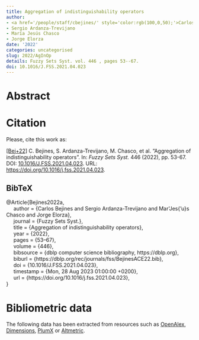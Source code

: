 ```yaml
---
title: Aggregation of indistinguishability operators
author:
- <a href='/people/staff/cbejines/' style='color:rgb(100,0,50);'>Carlos Bejines</a>
- Sergio Ardanza-Trevijano
- María Jesús Chasco
- Jorge Elorza
date: '2022'
categories: uncategorised
slug: 2022/AgInOp
details: Fuzzy Sets Syst. vol. 446 , pages 53--67.
doi: 10.1016/J.FSS.2021.04.023
---
```




# Abstract










# Citation
Please, cite this work as:


<a name=bib-Bejines2022a></a>[[Bej+22]](#cite-Bejines2022a) C. Bejines, S. Ardanza-Trevijano, M. Chasco, et al. “Aggregation of indistinguishability operators”. In: _Fuzzy Sets Syst._ 446 (2022), pp. 53-67. DOI: [10.1016/J.FSS.2021.04.023](https://doi.org/10.1016%2FJ.FSS.2021.04.023). URL: [https://doi.org/10.1016/j.fss.2021.04.023](https://doi.org/10.1016/j.fss.2021.04.023).

::: {.callout-note appearance="minimal" collapse=true}

## BibTeX

@Article{Bejines2022a,<br>&nbsp;&nbsp;&nbsp;&nbsp;  author = {Carlos Bejines and Sergio Ardanza-Trevijano and Mar\'\ia Jes{\a'u}s Chasco and Jorge Elorza},<br>&nbsp;&nbsp;&nbsp;&nbsp;  journal = {Fuzzy Sets Syst.},<br>&nbsp;&nbsp;&nbsp;&nbsp;  title = {Aggregation of indistinguishability operators},<br>&nbsp;&nbsp;&nbsp;&nbsp;  year = {2022},<br>&nbsp;&nbsp;&nbsp;&nbsp;  pages = {53--67},<br>&nbsp;&nbsp;&nbsp;&nbsp;  volume = {446},<br>&nbsp;&nbsp;&nbsp;&nbsp;  bibsource = {dblp computer science bibliography, https://dblp.org},<br>&nbsp;&nbsp;&nbsp;&nbsp;  biburl = {https://dblp.org/rec/journals/fss/BejinesACE22.bib},<br>&nbsp;&nbsp;&nbsp;&nbsp;  doi = {10.1016/J.FSS.2021.04.023},<br>&nbsp;&nbsp;&nbsp;&nbsp;  timestamp = {Mon, 28 Aug 2023 01:00:00 +0200},<br>&nbsp;&nbsp;&nbsp;&nbsp;  url = {https://doi.org/10.1016/j.fss.2021.04.023},<br>}

:::



# Bibliometric data


The following data has been extracted from resources such as [OpenAlex](https://openalex.org/), [Dimensions](https://app.dimensions.ai/), [PlumX](https://www.elsevier.com/insights/metrics/plumx) or [Altmetric](https://www.altmetric.com/).

<div style="display: flex; justify-content: center; align-items: center; height: 100%;">
<span class="__dimensions_badge_embed__" data-doi="10.1016/J.FSS.2021.04.023" data-legend="always"></span></div><script async src="https://badge.dimensions.ai/badge.js" charset="utf-8"></script>

<div style="display: flex; justify-content: center; align-items: center; height: 100%;">
<a href="https://plu.mx/plum/a/?doi=10.1016/J.FSS.2021.04.023" class="plumx-details" data-site="plum" data-hide-when-empty="true">Aggregation of indistinguishability operators</a></div>

<div style="display: flex; justify-content: center; align-items: center; height: 100%;">
<script type="text/javascript" src="https://d1bxh8uas1mnw7.cloudfront.net/assets/embed.js"></script><div data-badge-type="medium-donut" class="altmetric-embed" data-badge-details="right" data-doi="10.1016/J.FSS.2021.04.023"></div></div>


## Cites

The following graph plots the number of cites received by this work from its publication, on a yearly basis.

```r
#| echo: false
#| results: asis
#| warning: false
#| message: false
source(here::here('scripts', 'manage_publications.R'))
df <- readRDS('citation_history.rds')
plot_citation_history(df)
```



## Papers citing this work

The following is a non-exhaustive list of papers that cite this work:


<a name=bib-Bejines_2023></a>[[1]](#cite-Bejines_2023) C. Bejines. “Aggregation of fuzzy vector spaces”. In: _Kybernetika_ (Dec. 2023), p. 752–767. ISSN: 1805-949X. DOI: [10.14736/kyb-2023-5-0752](https://doi.org/10.14736%2Fkyb-2023-5-0752). URL: [http://dx.doi.org/10.14736/kyb-2023-5-0752](http://dx.doi.org/10.14736/kyb-2023-5-0752).

<a name=bib-Bejines_2021></a>[[2]](#cite-Bejines_2021) C. Bejines, S. Ardanza-Trevijano, and J. Elorza. “On Self-Aggregations of Min-Subgroups”. In: _Axioms_ 10.3 (Aug. 2021), p. 201. ISSN: 2075-1680. DOI: [10.3390/axioms10030201](https://doi.org/10.3390%2Faxioms10030201). URL: [http://dx.doi.org/10.3390/axioms10030201](http://dx.doi.org/10.3390/axioms10030201).

<a name=bib-Bejines_20231></a>[[3]](#cite-Bejines_20231) C. Bejines, D. López-Rodríguez, and M. Ojeda-Hernández. “Aggregation Functions and Extent Structure Preservation in Formal Concept Analysis”. In: _Graph-Based Representation and Reasoning_. Springer Nature Switzerland, 2023, p. 28–35. ISBN: 9783031409608. DOI: [10.1007/978-3-031-40960-8_3](https://doi.org/10.1007%2F978-3-031-40960-8_3). URL: [http://dx.doi.org/10.1007/978-3-031-40960-8_3](http://dx.doi.org/10.1007/978-3-031-40960-8_3).

<a name=bib-Gonz_lez_Hedstr_m_2021></a>[[4]](#cite-Gonz_lez_Hedstr_m_2021) J. González-Hedström, J. Miñana, and O. Valero. “Aggregation of Indistinguishability Fuzzy Relations Revisited”. In: _Mathematics_ 9.12 (Jun. 2021), p. 1441. ISSN: 2227-7390. DOI: [10.3390/math9121441](https://doi.org/10.3390%2Fmath9121441). URL: [http://dx.doi.org/10.3390/math9121441](http://dx.doi.org/10.3390/math9121441).

<a name=bib-Gonz_lez_Hedstr_m_2024></a>[[5]](#cite-Gonz_lez_Hedstr_m_2024) J. González-Hedström, J. Miñana, and O. Valero. “Fuzzy preorders and generalized distances: The aggregation problem revisited”. In: _Fuzzy Sets and Systems_ 474 (Jan. 2024), p. 108760. ISSN: 0165-0114. DOI: [10.1016/j.fss.2023.108760](https://doi.org/10.1016%2Fj.fss.2023.108760). URL: [http://dx.doi.org/10.1016/j.fss.2023.108760](http://dx.doi.org/10.1016/j.fss.2023.108760).

<a name=bib-Gonz_lez_Hedstr_m_2022></a>[[6]](#cite-Gonz_lez_Hedstr_m_2022) J. González-Hedström, J. Miñana, and O. Valero. “Relaxed Indistinguishability Relations and Relaxed Metrics: The Aggregation Problem”. In: _Axioms_ 11.9 (Aug. 2022), p. 431. ISSN: 2075-1680. DOI: [10.3390/axioms11090431](https://doi.org/10.3390%2Faxioms11090431). URL: [http://dx.doi.org/10.3390/axioms11090431](http://dx.doi.org/10.3390/axioms11090431).

<a name=bib-Talavera_2024></a>[[7]](#cite-Talavera_2024) F. J. Talavera, C. Bejines, S. Ardanza-Trevijano, et al. “Aggregation of fuzzy graphs”. In: _International Journal of Approximate Reasoning_ 172 (Sep. 2024), p. 109243. ISSN: 0888-613X. DOI: [10.1016/j.ijar.2024.109243](https://doi.org/10.1016%2Fj.ijar.2024.109243). URL: [http://dx.doi.org/10.1016/j.ijar.2024.109243](http://dx.doi.org/10.1016/j.ijar.2024.109243).

